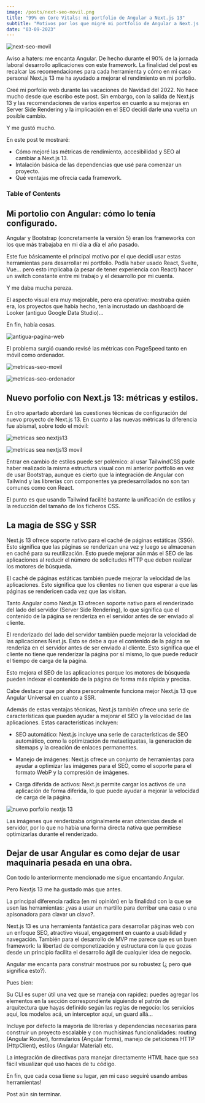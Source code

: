 ```yaml
---
image: /posts/next-seo-movil.png
title: "99% en Core Vitals: mi portfolio de Angular a Next.js 13"
subtitle: "Motivos por los que migré mi portfolio de Angular a Next.js 13 para potenciar el SEO y mejorar la experiencia visual"
date: "03-09-2023"
---
```


![next-seo-movil](/posts/next-seo-movil.png)

<Note>
  Aviso a haters: me encanta Angular. De hecho durante el 90% de la jornada
  laboral desarrollo aplicaciones con este framework. La finalidad del post es
  recalcar las recomendaciones para cada herramienta y cómo en mi caso personal
  Next.js 13 me ha ayudado a mejorar el rendimiento en mi porfolio.
</Note>

Creé mi porfolio web durante las vacaciones de Navidad del 2022. No hace mucho desde que escribo este post.
Sin embargo, con la salida de Next.js 13 y las recomendaciones de varios expertos en cuanto a su mejoras en Server Side Rendering y la implicación en el SEO decidí darle una vuelta un posible cambio.

Y me gustó mucho.

En este post te mostraré:

- Cómo mejoré las métricas de rendimiento, accesibilidad y SEO al cambiar a Next.js 13.
- Intalación básica de las dependencias que usé para comenzar un proyecto.
- Qué ventajas me ofrecía cada framework.

### Table of Contents

## Mi portolio con Angular: cómo lo tenía configurado.

Angular y Bootstrap (concretamente la versión 5) eran los frameworks con los que más trabajaba en mi día a día el año pasado.

Este fue básicamente el principal motivo por el que decidí usar estas herramientas para desarrollar mi portfolio. Podía haber usado React, Svelte, Vue... pero esto implicaba (a pesar de tener experiencia con React) hacer un switch constante entre mi trabajo y el desarrollo por mi cuenta.

Y me daba mucha pereza.

El aspecto visual era muy mejorable, pero era operativo: mostraba quién era, los proyectos que había hecho, tenía incrustado un dashboard de Looker (antiguo Google Data Studio)...

En fin, había cosas.

![antigua-pagina-web](/posts/angular-portfolio.png)

El problema surgió cuando revisé las métricas con PageSpeed tanto en móvil como ordenador.

![metricas-seo-movil](/posts/angular-seo-movil.png)

![metricas-seo-ordenador](/posts/angular-seo.png)

## Nuevo porfolio con Next.js 13: métricas y estilos.

En otro apartado abordaré las cuestiones técnicas de configuración del nuevo proyecto de Next.js 13.
En cuanto a las nuevas métricas la diferencia fue abismal, sobre todo el móvil:

![metricas seo nextjs13](/posts/next-seo.png)

![metricas sea nextjs13 movil](/posts/next-seo-movil.png)

Entrar en cambio de estilos puede ser polémico: al usar TailwindCSS pude haber realizado la misma estructura visual con mi anterior portfolio en vez de usar Bootstrap, aunque es cierto que la integración de Angular con Tailwind y las librerías con componentes ya predesarrollados no son tan comunes como con React.

El punto es que usando Tailwind facilité bastante la unificación de estilos y la reducción del tamaño de los ficheros CSS.

## La magia de SSG y SSR

Next.js 13 ofrece soporte nativo para el caché de páginas estáticas (SSG). Esto significa que las páginas se renderizan una vez y luego se almacenan en caché para su reutilización. Esto puede mejorar aún más el SEO de las aplicaciones al reducir el número de solicitudes HTTP que deben realizar los motores de búsqueda.

El caché de páginas estáticas también puede mejorar la velocidad de las aplicaciones. Esto significa que los clientes no tienen que esperar a que las páginas se rendericen cada vez que las visitan.

Tanto Angular como Next.js 13 ofrecen soporte nativo para el renderizado del lado del servidor (Server Side Rendering), lo que significa que el contenido de la página se renderiza en el servidor antes de ser enviado al cliente.

El renderizado del lado del servidor también puede mejorar la velocidad de las aplicaciones Next.js. Esto se debe a que el contenido de la página se renderiza en el servidor antes de ser enviado al cliente. Esto significa que el cliente no tiene que renderizar la página por sí mismo, lo que puede reducir el tiempo de carga de la página.

Esto mejora el SEO de las aplicaciones porque los motores de búsqueda pueden indexar el contenido de la página de forma más rápida y precisa.

Cabe destacar que por ahora personalmente funciona mejor Next.js 13 que Angular Universal en cuanto a SSR.

Además de estas ventajas técnicas, Next.js también ofrece una serie de características que pueden ayudar a mejorar el SEO y la velocidad de las aplicaciones. Estas características incluyen:

- SEO automático: Next.js incluye una serie de características de SEO automático, como la optimización de metaetiquetas, la generación de sitemaps y la creación de enlaces permanentes.

- Manejo de imágenes: Next.js ofrece un conjunto de herramientas para ayudar a optimizar las imágenes para el SEO, como el soporte para el formato WebP y la compresión de imágenes.

- Carga diferida de activos: Next.js permite cargar los activos de una aplicación de forma diferida, lo que puede ayudar a mejorar la velocidad de carga de la página.

![nuevo porfolio nextjs 13](/posts/next-porfolio.png)

Las imágenes que renderizaba originalmente eran obtenidas desde el servidor, por lo que no había una forma directa nativa que permitiese optimizarlas durante el renderizado.

## Dejar de usar Angular es como dejar de usar maquinaria pesada en una obra.

Con todo lo anteriormente mencionado me sigue encantando Angular.

Pero Nextjs 13 me ha gustado más que antes.

La principal diferencia radica (en mi opinión) en la finalidad con la que se usen las herramientas: ¿vas a usar un martillo para derribar una casa o una apisonadora para clavar un clavo?.

Next.js 13 es una herramienta fantástica para desarrollar páginas web con un enfoque SEO, atractivo visual, engagement en cuanto a usabilidad y navegación. También para el desarrollo de MVP me parece que es un buen framework: la libertad de componetización y estructura con la que gozas desde un principio facilita el desarrollo ágil de cualquier idea de negocio.

Angular me encanta para construir mostruos por su robustez (¿ pero qué significa esto?).

Pues bien:

Su CLI es super útil una vez que se maneja con rapidez: puedes agregar los elementos en la sección correspondiente siguiendo el patrón de arquitectura que hayas definido según las reglas de negocio: los servicios aquí, los modelos acá, un interceptor aquí, un guard allá...

Incluye por defecto la mayoría de librerías y dependencias necesarias para construir un proyecto escalable y con muchísimas funcionalidades: routing (Angular Router), formularios (Angular forms), manejo de peticiones HTTP (HttpClient), estilos (Angular Material) etc.

La integración de directivas para manejar directamente HTML hace que sea fácil visualizar qué uso haces de tu código.

En fin, que cada cosa tiene su lugar, ¡en mi caso seguiré usando ambas herramientas!

<Note>Post aún sin terminar.</Note>
